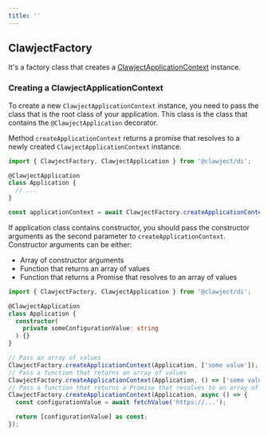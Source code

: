 ```yaml
---
title: ''
---
```


## ClawjectFactory

It's a factory class that creates a [ClawjectApplicationContext](/docs/overview/clawject-application-context.mdx) instance.

### Creating a ClawjectApplicationContext

To create a new `ClawjectApplicationContext` instance, you need to pass the class that is the root class of your application.
This class is the class that contains the `@ClawjectApplication` decorator.

Method `createApplicationContext` returns a promise that resolves to a newly created `ClawjectApplicationContext` instance.

```typescript
import { ClawjectFactory, ClawjectApplication } from '@clawject/di';

@ClawjectApplication
class Application {
  // ...
}

const applicationContext = await ClawjectFactory.createApplicationContext(Application);
```

If application class contains constructor, you should pass the constructor arguments as the second parameter to `createApplicationContext`.
Constructor arguments can be either:
- Array of constructor arguments
- Function that returns an array of values
- Function that returns a Promise that resolves to an array of values

```typescript
import { ClawjectFactory, ClawjectApplication } from '@clawject/di';

@ClawjectApplication
class Application {
  constructor(
    private someConfigurationValue: string
  ) {}
}

// Pass an array of values
ClawjectFactory.createApplicationContext(Application, ['some value']);
// Pass a function that returns an array of values
ClawjectFactory.createApplicationContext(Application, () => ['some value'] as const);
// Pass a function that returns a Promise that resolves to an array of values
ClawjectFactory.createApplicationContext(Application, async () => {
  const configurationValue = await fetchValue('https://...');

  return [configurationValue] as const;
});
```





